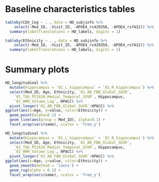 
# Baseline characteristics tables

```r
tableby(CDX_Cog ~ . , data = HD_subjinfo %>% 
    select(-Med_ID, -Visit_ID, -APOE4_rs429358, -APOE4_rs7412)) %>%
  summary(labelTranslations = HD_labels, digits = 1)

tableby(Ethnicity ~ . , data = HD_subjinfo %>% 
    select(-Med_ID, -Visit_ID, -APOE4_rs429358, -APOE4_rs7412)) %>%
  summary(labelTranslations = HD_labels, digits = 1)
```

# Summary plots

```r
HD_longitudinal %>%
  mutate(Hippocampus = `01_L_hippocampus` + `01_R_hippocampus`) %>%
  select(Med_ID, Age, Ethnicity, `01_AB_FBB_Global_SUVR`, 
    `01_TAU_PI2620_Medial_Temporal_SUVR`, Hippocampus, 
    `02_WMH_Volume_Log`, HPACC) %>%
  pivot_longer(`01_AB_FBB_Global_SUVR`:HPACC) %>%
ggplot(aes(x=Age, y=value, color=Ethnicity)) +
  geom_point(alpha=0.1) +
  geom_line(aes(group = Med_ID), alpha=0.1) +
  facet_wrap(vars(name), scales = 'free_y')
```

```r
HD_longitudinal %>%
  mutate(Hippocampus = `01_L_hippocampus` + `01_R_hippocampus`) %>%
  select(Med_ID, Age, Ethnicity, `01_AB_FBB_Global_SUVR`, 
    `01_TAU_PI2620_Medial_Temporal_SUVR`, Hippocampus, 
    `02_WMH_Volume_Log`, HPACC) %>%
  pivot_longer(`01_AB_FBB_Global_SUVR`:HPACC) %>%
ggplot(aes(x=Age, y=value, color=Ethnicity)) +
  geom_smooth(method = 'loess') +
  geom_rug(alpha = 0.1) +
  facet_wrap(vars(name), scales = 'free_y')
```
